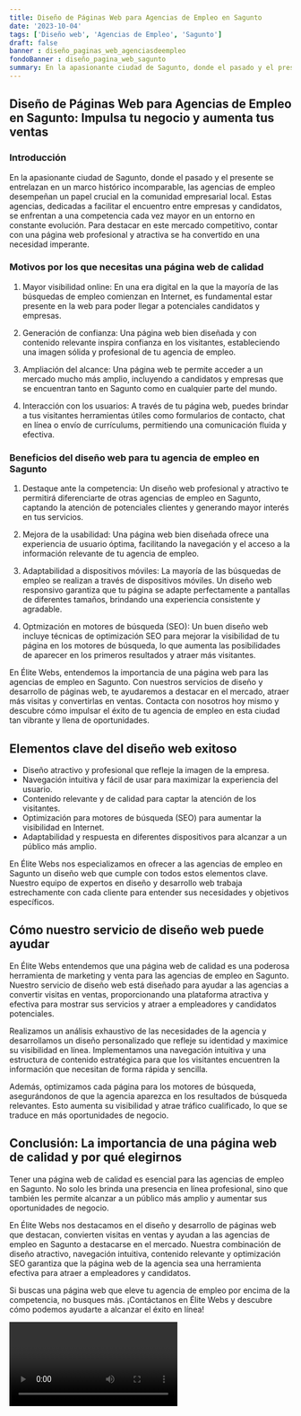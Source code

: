 ```yaml
---
title: Diseño de Páginas Web para Agencias de Empleo en Sagunto
date: '2023-10-04'
tags: ['Diseño web', 'Agencias de Empleo', 'Sagunto']
draft: false
banner : diseño_paginas_web_agenciasdeempleo
fondoBanner : diseño_pagina_web_sagunto
summary: En la apasionante ciudad de Sagunto, donde el pasado y el presente se entrelazan en un marco histórico incomparable, las agencias de empleo desempeñan un papel crucial en la comunidad empresarial local. Estas agencias, dedicadas a facilitar el encuentro entre empresas y candidatos, se enfrentan a una competencia cada vez mayor en un entorno en constante evolución. Para destacar en este mercado competitivo, contar con una página web profesional y atractiva se ha convertido en una necesidad imperante.
---
```


## Diseño de Páginas Web para Agencias de Empleo en Sagunto: Impulsa tu negocio y aumenta tus ventas

### Introducción

En la apasionante ciudad de Sagunto, donde el pasado y el presente se entrelazan en un marco histórico incomparable, las agencias de empleo desempeñan un papel crucial en la comunidad empresarial local. Estas agencias, dedicadas a facilitar el encuentro entre empresas y candidatos, se enfrentan a una competencia cada vez mayor en un entorno en constante evolución. Para destacar en este mercado competitivo, contar con una página web profesional y atractiva se ha convertido en una necesidad imperante.

### Motivos por los que necesitas una página web de calidad

1. Mayor visibilidad online: En una era digital en la que la mayoría de las búsquedas de empleo comienzan en Internet, es fundamental estar presente en la web para poder llegar a potenciales candidatos y empresas.

2. Generación de confianza: Una página web bien diseñada y con contenido relevante inspira confianza en los visitantes, estableciendo una imagen sólida y profesional de tu agencia de empleo.

3. Ampliación del alcance: Una página web te permite acceder a un mercado mucho más amplio, incluyendo a candidatos y empresas que se encuentran tanto en Sagunto como en cualquier parte del mundo.

4. Interacción con los usuarios: A través de tu página web, puedes brindar a tus visitantes herramientas útiles como formularios de contacto, chat en línea o envío de currículums, permitiendo una comunicación fluida y efectiva.

### Beneficios del diseño web para tu agencia de empleo en Sagunto

1. Destaque ante la competencia: Un diseño web profesional y atractivo te permitirá diferenciarte de otras agencias de empleo en Sagunto, captando la atención de potenciales clientes y generando mayor interés en tus servicios.

2. Mejora de la usabilidad: Una página web bien diseñada ofrece una experiencia de usuario óptima, facilitando la navegación y el acceso a la información relevante de tu agencia de empleo.

3. Adaptabilidad a dispositivos móviles: La mayoría de las búsquedas de empleo se realizan a través de dispositivos móviles. Un diseño web responsivo garantiza que tu página se adapte perfectamente a pantallas de diferentes tamaños, brindando una experiencia consistente y agradable.

4. Optmización en motores de búsqueda (SEO): Un buen diseño web incluye técnicas de optimización SEO para mejorar la visibilidad de tu página en los motores de búsqueda, lo que aumenta las posibilidades de aparecer en los primeros resultados y atraer más visitantes.

En Élite Webs, entendemos la importancia de una página web para las agencias de empleo en Sagunto. Con nuestros servicios de diseño y desarrollo de páginas web, te ayudaremos a destacar en el mercado, atraer más visitas y convertirlas en ventas. Contacta con nosotros hoy mismo y descubre cómo impulsar el éxito de tu agencia de empleo en esta ciudad tan vibrante y llena de oportunidades.



<GifSeo />

<Cta />

## Elementos clave del diseño web exitoso

- Diseño atractivo y profesional que refleje la imagen de la empresa.
- Navegación intuitiva y fácil de usar para maximizar la experiencia del usuario.
- Contenido relevante y de calidad para captar la atención de los visitantes.
- Optimización para motores de búsqueda (SEO) para aumentar la visibilidad en Internet.
- Adaptabilidad y respuesta en diferentes dispositivos para alcanzar a un público más amplio.

En Élite Webs nos especializamos en ofrecer a las agencias de empleo en Sagunto un diseño web que cumple con todos estos elementos clave. Nuestro equipo de expertos en diseño y desarrollo web trabaja estrechamente con cada cliente para entender sus necesidades y objetivos específicos.

## Cómo nuestro servicio de diseño web puede ayudar

En Élite Webs entendemos que una página web de calidad es una poderosa herramienta de marketing y venta para las agencias de empleo en Sagunto. Nuestro servicio de diseño web está diseñado para ayudar a las agencias a convertir visitas en ventas, proporcionando una plataforma atractiva y efectiva para mostrar sus servicios y atraer a empleadores y candidatos potenciales.

Realizamos un análisis exhaustivo de las necesidades de la agencia y desarrollamos un diseño personalizado que refleje su identidad y maximice su visibilidad en línea. Implementamos una navegación intuitiva y una estructura de contenido estratégica para que los visitantes encuentren la información que necesitan de forma rápida y sencilla.

Además, optimizamos cada página para los motores de búsqueda, asegurándonos de que la agencia aparezca en los resultados de búsqueda relevantes. Esto aumenta su visibilidad y atrae tráfico cualificado, lo que se traduce en más oportunidades de negocio.

## Conclusión: La importancia de una página web de calidad y por qué elegirnos

Tener una página web de calidad es esencial para las agencias de empleo en Sagunto. No solo les brinda una presencia en línea profesional, sino que también les permite alcanzar a un público más amplio y aumentar sus oportunidades de negocio.

En Élite Webs nos destacamos en el diseño y desarrollo de páginas web que destacan, convierten visitas en ventas y ayudan a las agencias de empleo en Sagunto a destacarse en el mercado. Nuestra combinación de diseño atractivo, navegación intuitiva, contenido relevante y optimización SEO garantiza que la página web de la agencia sea una herramienta efectiva para atraer a empleadores y candidatos.

Si buscas una página web que eleve tu agencia de empleo por encima de la competencia, no busques más. ¡Contáctanos en Élite Webs y descubre cómo podemos ayudarte a alcanzar el éxito en línea!

<Video />

<CtaBot job='Agencias de Empleo' city='Sagunto'/>

<Gmaps query='Sagunto+españa+maps' />